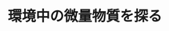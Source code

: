 ﻿---
title: "環境中の微量物質を探る"
category: "工学院"
vol: 61
interviewee: "浦瀬 太郎 "
url: ""
tags: ["環境","人間","構造","物質","地球"]
pdf: "61-3.pdf"
career: ""
preface: "人間は、より安全で快適な生活を求めて橋・堤防・道路・ダムといった構造物から、日々の生活に使用する身のまわり品に至るまで多くのものを生み出してきた。しかし、それらを製造したり使用したりすることに伴う様々な環境問題を通して、環境への負荷を可能な限り低く抑える配慮の大切さを認識させられることとなった。地球の環境を守ることが私達にとって重要な課題であることは、もはや疑いないだろう。上下水道や廃棄物処分場など土木の分野から環境を考える浦瀬先生の話を伺った。"
---
